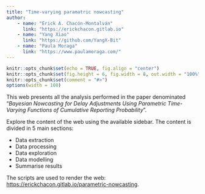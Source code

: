 ```yaml
---
title: "Time-varying paramatric nowcasting"
author:
    - name: "Erick A. Chacón-Montalván"
      link: "https://erickchacon.gitlab.io"
    - name: "Yang Xiao"
      link: "https://github.com/YangX-Bit"
    - name: "Paula Moraga"
      link: "https://www.paulamoraga.com/"
---
```


```r
knitr::opts_chunk$set(echo = TRUE, fig.align = "center")
knitr::opts_chunk$set(fig.height = 6, fig.width = 8, out.width = "100%")
knitr::opts_chunk$set(comment = "#>")
options(width = 100)
```

This web presents all the analysis performed in the paper denominated "*Bayesian
Nowcasting for Delay Adjustments Using Parametric Time-Varying Functions of Cumulative
Reporting Probability*".

Explore the content of the web using the available sidebar. The content is divided in 5 main sections:

- Data extraction
- Data processing
- Data exploration
- Data modelling
- Summarise results

The scripts are used to render the web:
[https://erickchacon.gitlab.io/parametric-nowcasting](https://erickchacon.gitlab.io/parametric-nowcasting).

